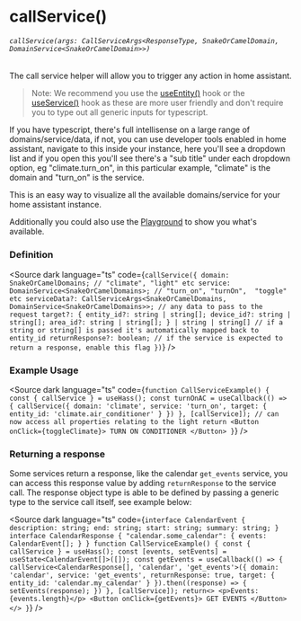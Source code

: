 
<Meta title="HOOKS/useHass/callService" />

# callService()
###### `callService(args: CallServiceArgs<ResponseType, SnakeOrCamelDomain, DomainService<SnakeOrCamelDomain>>)`
The call service helper will allow you to trigger any action in home assistant.

> Note: We recommend you use the [useEntity()](/docs/hooks-useentity--docs) hook or the [useService()](/docs/hooks-useservice--docs) hook as these are more user friendly and don't require you to type out all generic inputs for typescript.

If you have typescript, there's full intellisense on a large range of domains/service/data, if not, you can use developer tools enabled in home assistant,
navigate to this inside your instance, here you'll see a dropdown list and if you open this you'll see there's a "sub title" under each dropdown option, eg "climate.turn_on", in this particular example, "climate" is the domain and "turn_on" is the service.

This is an easy way to visualize all the available domains/service for your home assistant instance.

Additionally you could also use the [Playground](/story/introduction-testconnection--playground) to show you what's available.

### Definition
<Source dark language="ts" code={`callService({
  domain: SnakeOrCamelDomains; // "climate", "light" etc
  service: DomainService<SnakeOrCamelDomains>; // "turn_on", "turnOn",  "toggle" etc
  serviceData?: CallServiceArgs<SnakeOrCamelDomains, DomainService<SnakeOrCamelDomains>>; // any data to pass to the request
  target?: {
    entity_id?: string | string[];
    device_id?: string | string[];
    area_id?: string | string[];
  } | string | string[] // if a string or string[] is passed it's automatically mapped back to entity_id
  returnResponse?: boolean; // if the service is expected to return a response, enable this flag
})`} />

### Example Usage

<Source dark language="ts" code={`
function CallServiceExample() {
  const { callService } = useHass();
  const turnOnAC = useCallback(() => {
    callService({
      domain: 'climate',
      service: 'turn_on',
      target: {
        entity_id: 'climate.air_conditioner'
      }
    })
  }, [callService]);
  // can now access all properties relating to the light
  return <Button onClick={toggleClimate}>
    TURN ON CONDITIONER
  </Button>
}
`} />

### Returning a response
Some services return a response, like the calendar `get_events` service, you can access this response value by adding `returnResponse` to the service call.
The response object type is able to be defined by passing a generic type to the service call itself, see example below:

<Source dark language="ts" code={`
interface CalendarEvent {
  description: string;
  end: string;
  start: string;
  summary: string;
}
interface CalendarResponse {
  "calendar.some_calendar": {
    events: CalendarEvent[];
  }
}
function CallServiceExample() {
  const { callService } = useHass();
  const [events, setEvents] = useState<CalendarEvent[]>([]);
  const getEvents = useCallback(() => {
    callService<CalendarResponse[], 'calendar', 'get_events'>({
      domain: 'calendar',
      service: 'get_events',
      returnResponse: true,
      target: {
        entity_id: 'calendar.my_calendar'
      }
    }).then((response) => {
      setEvents(response);
    })
  }, [callService]);
  return<>
    <p>Events: {events.length}</p>
    <Button onClick={getEvents}>
      GET EVENTS
    </Button>
  </>
}
`} />